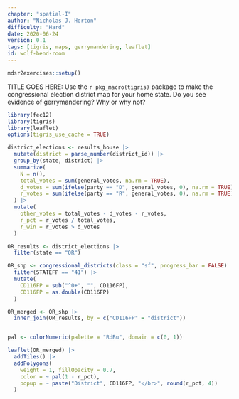 ```yaml
---
chapter: "spatial-I"
author: "Nicholas J. Horton"
difficulty: "Hard"
date: 2020-06-24 
version: 0.1
tags: [tigris, maps, gerrymandering, leaflet]
id: wolf-bend-room
---
```


```r
mdsr2exercises::setup()
```

TITLE GOES HERE: Use the `r pkg_macro(tigris)` package to make the congressional election district map for your home state. Do you see evidence of gerrymandering? Why or why not?

 <!--begin-answer-->

```r
library(fec12)
library(tigris)
library(leaflet)
options(tigris_use_cache = TRUE)

district_elections <- results_house |>
  mutate(district = parse_number(district_id)) |>
  group_by(state, district) |>
  summarize(
    N = n(),
    total_votes = sum(general_votes, na.rm = TRUE),
    d_votes = sum(ifelse(party == "D", general_votes, 0), na.rm = TRUE),
    r_votes = sum(ifelse(party == "R", general_votes, 0), na.rm = TRUE)
  ) |>
  mutate(
    other_votes = total_votes - d_votes - r_votes,
    r_pct = r_votes / total_votes,
    r_win = r_votes > d_votes
  )

OR_results <- district_elections |>
  filter(state == "OR")

OR_shp <- congressional_districts(class = "sf", progress_bar = FALSE) |>
  filter(STATEFP == "41") |>
  mutate(
    CD116FP = sub("^0+", "", CD116FP),
    CD116FP = as.double(CD116FP)
  )

OR_merged <- OR_shp |>
  inner_join(OR_results, by = c("CD116FP" = "district"))


pal <- colorNumeric(palette = "RdBu", domain = c(0, 1))

leaflet(OR_merged) |>
  addTiles() |>
  addPolygons(
    weight = 1, fillOpacity = 0.7,
    color = ~ pal(1 - r_pct),
    popup = ~ paste("District", CD116FP, "</br>", round(r_pct, 4))
  )
```

 <!--end-answer-->

